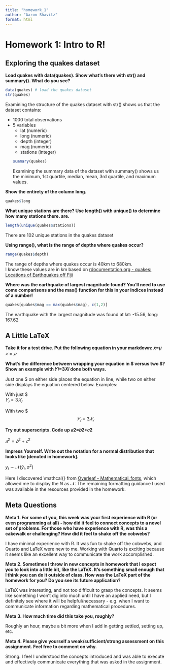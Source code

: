 ```yaml
---
title: "homework_1"
author: "Aaron Shavitz"
format: html
---
```


# Homework 1: Intro to R!  

## Exploring the quakes dataset  

**Load quakes with data(quakes). Show what’s there with str() and summary(). What do you see?**  

```r
data(quakes) # load the quakes dataset
str(quakes)
```
Examining the structure of the quakes dataset with str() shows us that the dataset contains:  

- 1000 total observations  
- 5 variables  
  - lat (numeric)  
  - long (numeric)  
  - depth (integer)  
  - mag (numeric)  
  - stations (integer)  
```r
summary(quakes)
```
Examining the summary data of the dataset with summary() shows us the minimum, 1st quartile, median, mean, 3rd quartile, and maximum values.  

**Show the entirety of the column long.**  
```r
quakes$long
```

**What unique stations are there? Use length() with unique() to determine how many stations there. are.**  
```r
length(unique(quakes$stations))
```
There are 102 unique stations in the quakes dataset  

**Using range(), what is the range of depths where quakes occur?**  
```r
range(quakes$depth)
```
The range of depths where quakes occur is 40km to 680km.  
I know these values are in km based on [rdocumentation.org - quakes: Locations of Earthquakes off Fiji](https://www.rdocumentation.org/packages/datasets/versions/3.6.2/topics/quakes)  

**Where was the earthquake of largest magnitude found? You’ll need to use come comparisons and the max() function for this in your indices instead of a number!**
```r
quakes[quakes$mag == max(quakes$mag), c(1,2)]
```
The earthquake with the largest magnitude was found at lat: -15.56, long: 167.62  


## A Little LaTeX

**Take it for a test drive. Put the following equation in your markdown: 𝑥=𝜇**  
$𝑥=𝜇$  

**What’s the difference between wrapping your equation in $ versus two $? Show an example with 𝑌𝑖=3𝑋𝑖 done both ways.**  

Just one $ on either side places the equation in line, while two on either side displays the equation centered below. Examples:  

With just $  
$𝑌_𝑖=3𝑋_𝑖$  

With two $  
$$𝑌_𝑖=3𝑋_𝑖$$  


**Try out superscripts. Code up 𝑎2=𝑏2+𝑐2**  

$𝑎^2=𝑏^2+𝑐^2$  

**Impress Yourself. Write out the notation for a normal distribution that looks like [denoted in homework].**  

$y_i∼\mathcal{N}(\hat{y}_i,σ^2)$  

Here I discovered \\mathcal{} from [Overleaf - Mathematical_fonts](https://www.overleaf.com/learn/latex/Mathematical_fonts), which allowed me to display the $N$ as $\mathcal{N}.$ The remaining formatting guidance I used was available in the resources provided in the homework.


## Meta Questions  

**Meta 1. For some of you, this week was your first experience with R (or even programming at all) - how did it feel to connect concepts to a novel set of problems. For those who have experience with R, was this a cakewalk or challenging? How did it feel to shake off the cobwebs?**  

I have minimal experience with R. It was fun to shake off the cobwebs, and Quarto and LaTeX were new to me. Working with Quarto is exciting because it seems like an excellent way to communicate the work accomplished.  


**Meta 2. Sometimes I throw in new concepts in homework that I expect you to look into a little bit, like the LaTeX. It’s something small enough that I think you can do it outside of class. How was the LaTeX part of the homework for you? Do you see its future application?**  

LaTeX was interesting, and not too difficult to grasp the concepts. It seems like something I won't dig into much until I have an applied need, but I definitely see where it will be helpful/necessary - e.g. when I want to communicate information regarding mathematical procedures.  


**Meta 3. How much time did this take you, roughly?**  

Roughly an hour, maybe a bit more when I add in getting settled, setting up, etc.  


**Meta 4. Please give yourself a weak/sufficient/strong assessment on this assignment. Feel free to comment on why.**  

Strong. I feel I understood the concepts introduced and was able to execute and effectively communicate everything that was asked in the assignment.

